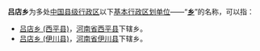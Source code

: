'''吕店乡'''为多处[[中华人民共和国行政区划|中国]][[县级行政区|县级行政区]]以下[[乡级行政区划|基本行政区划单位]]——“'''[[乡|乡]]'''”的名称，可以指：

* [[吕店乡_(西平县)|吕店乡 (西平县)]]，[[河南省|河南省]][[西平县|西平县]]下辖乡。
* [[吕店乡_(伊川县)|吕店乡 (伊川县)]]，[[河南省|河南省]][[伊川县|伊川县]]下辖乡。

{{disambig|L吕店乡|Cat=三字中国乡名消歧义}}